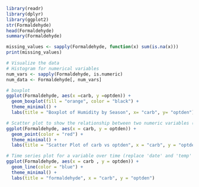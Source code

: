 ```{r}
library(readr)
library(dplyr)
library(ggplot2)
str(Formaldehyde)
head(Formaldehyde)
summary(Formaldehyde)
```

```{r}
missing_values <- sapply(Formaldehyde, function(x) sum(is.na(x)))
print(missing_values)
```

```{r}
# Visualize the data
# Histogram for numerical variables
num_vars <- sapply(Formaldehyde, is.numeric)
num_data <- Formaldehyde[, num_vars]
```

```{r}
# boxplot
ggplot(Formaldehyde, aes(x =carb, y =optden)) +
  geom_boxplot(fill = "orange", color = "black") +
  theme_minimal() +
  labs(title = "Boxplot of Humidity by Season", x= "carb", y= "optden")
```

```{r}
# Scatter plot to show the relationship between two numeric variables (replace 'temp' and 'humidity' with appropriate column names)
ggplot(Formaldehyde, aes(x = carb, y = optden)) +
  geom_point(color = "red") +
  theme_minimal() +
  labs(title = "Scatter Plot of carb vs optden", x = "carb", y = "optden")
```

```{r}
# Time series plot for a variable over time (replace 'date' and 'temp' with appropriate column names)
ggplot(Formaldehyde, aes(x = carb , y = optden)) +
  geom_line(color = "blue") +
  theme_minimal() +
  labs(title = "formaldehyde", x = "carb", y = "optden")
```

